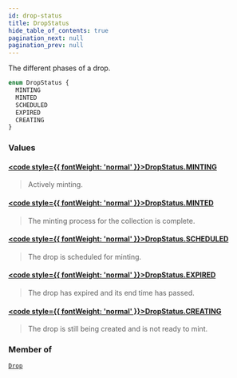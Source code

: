 ```yaml
---
id: drop-status
title: DropStatus
hide_table_of_contents: true
pagination_next: null
pagination_prev: null
---
```








The different phases of a drop.

```graphql
enum DropStatus {
  MINTING
  MINTED
  SCHEDULED
  EXPIRED
  CREATING
}
```


### Values

#### [<code style={{ fontWeight: 'normal' }}>DropStatus.<b>MINTING</b></code>](#) 
> Actively minting.
> 

#### [<code style={{ fontWeight: 'normal' }}>DropStatus.<b>MINTED</b></code>](#) 
> The minting process for the collection is complete.
> 

#### [<code style={{ fontWeight: 'normal' }}>DropStatus.<b>SCHEDULED</b></code>](#) 
> The drop is scheduled for minting.
> 

#### [<code style={{ fontWeight: 'normal' }}>DropStatus.<b>EXPIRED</b></code>](#) 
> The drop has expired and its end time has passed.
> 

#### [<code style={{ fontWeight: 'normal' }}>DropStatus.<b>CREATING</b></code>](#) 
> The drop is still being created and is not ready to mint.
> 



### Member of

[`Drop`](/api/objects/drop)  <Badge class="secondary" text="object"/>



